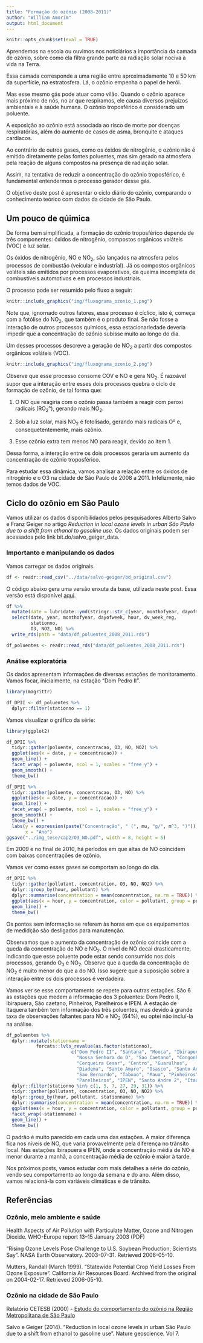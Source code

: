 ```yaml
---
title: "Formação do ozônio (2008-2011)"
author: "William Amorim"
output: html_document
---
```


```r
knitr::opts_chunk$set(eval = TRUE)
```

Aprendemos na escola ou ouvimos nos noticiários a importância da camada de ozônio, sobre como ela filtra grande parte da radiação solar nociva à vida na Terra.

Essa camada corresponde a uma região entre aproximadamente 10 e 50 km da superfície, na estratosfera. Lá, o ozônio empenha o papel de herói.

Mas esse mesmo gás pode atuar como vilão. Quando o ozônio aparece mais próximo de nós, no ar que respiramos, ele causa diversos prejuízos ambientais e à saúde humana. O ozônio troposférico\footnote{A camada mais baixa da atmosfera.} é considerado um poluente.

A exposição ao ozônio está associada ao risco de morte por doenças respiratórias, além do aumento de casos de asma, bronquite e ataques cardíacos.

Ao contrário de outros gases, como os óxidos de nitrogênio, o ozônio não é emitido diretamente pelas fontes poluentes, mas sim gerado na atmosfera pela reação de alguns compostos na presença de radiação solar.

Assim, na tentativa de reduzir a concentração do ozônio troposférico, é fundamental entendermos o processo gerador desse gás.

O objetivo deste post é apresentar o ciclo diário do ozônio, comparando o conhecimento teórico com dados da cidade de São Paulo.

## Um pouco de qúimica

De forma bem simplificada, a formação do ozônio troposférico depende de três componentes: óxidos de nitrogênio, compostos orgânicos voláteis (VOC) e luz solar.

Os óxidos de nitrogênio, NO e NO$_2$, são lançados na atmosfera pelos
processos de combustão (veicular e industrial). Já os compostos orgânicos voláteis são emitidos por processos evaporativos, da queima incompleta de combustíveis
automotivos e em processos industriais.

O processo pode ser resumido pelo fluxo a seguir:

```r
knitr::include_graphics("img/fluxograma_ozonio_1.png")
```

Note que, ignornado outros fatores, esse processo é cíclico, isto é, começa com a fotólise do NO$_2$, que também é o produto final. Se não fosse a interação de outros processos químicos, essa estacionariedade deveria impedir que a concentração de ozônio subisse muito ao longo do dia.

Um desses processos descreve a geração de NO$_2$ a partir dos compostos orgânicos voláteis (VOC). 

```r
knitr::include_graphics("img/fluxograma_ozonio_2.png")
```

Observe que esse processo consome COV e NO e gera NO$_2$. É razoável supor que a interação entre esses dois processos quebra o ciclo de formação de ozônio, de tal forma que:

1. O NO que reagiria com o ozônio passa também a reagir com peroxi radicais (RO$_2$°), gerando mais NO$_2$.

2. Sob a luz solar, mais NO$_2$ é fotolisado, gerando mais radicais Oº e, consequetentemente, mais ozônio.

3. Esse ozônio extra tem menos NO para reagir, devido ao item 1.

Dessa forma, a interação entre os dois processos geraria um aumento da concentração de ozônio troposférico.

Para estudar essa dinâmica, vamos analisar a relação entre os óxidos de nitrogênio e o O3 na cidade de São Paulo de 2008 a 2011. Infelizmente, não temos dados de VOC.

## Ciclo do ozônio em São Paulo

Vamos utilizar os dados disponibilidados pelos pesquisadores Alberto Salvo e Franz Geiger no artigo *Reduction in local ozone levels in urban São Paulo due to a shift from ethanol to gasoline use*. Os dados originais podem ser acessados pelo link bit.do/salvo_geiger_data.

### Importanto e manipulando os dados

Vamos carregar os dados originais.

```r
df <- readr::read_csv("../data/salvo-geiger/bd_original.csv")
```

O código abaixo gera uma versão enxuta da base, utilizada neste post. Essa versão está disponível [aqui](https://github.com/williamorim/Rpollution-blog/tree/master/content/blog).

```r
df %>%
  mutate(date = lubridate::ymd(stringr::str_c(year, monthofyear, dayofmonth, sep = "-"))) %>% 
  select(date, year, monthofyear, dayofweek, hour, dv_week_reg,
         stationno, 
         O3, NO2, NO) %>% 
  write_rds(path = "data/df_poluentes_2008_2011.rds")
```

```r
df_poluentes <- readr::read_rds("data/df_poluentes_2008_2011.rds")
```

### Análise exploratória

Os dados apresentam informações de diversas estações de monitoramento. Vamos focar, inicialmente, na estação "Dom Pedro II".

```r
library(magrittr)

df_DPII <- df_poluentes %>%
  dplyr::filter(stationno == 1)
```

Vamos visualizar o gráfico da série:

```r
library(ggplot2)

df_DPII %>%
  tidyr::gather(poluente, concentracao, O3, NO, NO2) %>% 
  ggplot(aes(x = date, y = concentracao)) +
  geom_line() +
  facet_wrap( ~ poluente, ncol = 1, scales = "free_y") + 
  geom_smooth() +
  theme_bw()

df_DPII %>%
  tidyr::gather(poluente, concentracao, O3, NO) %>% 
  ggplot(aes(x = date, y = concentracao)) +
  geom_line() +
  facet_wrap( ~ poluente, ncol = 1, scales = "free_y") + 
  geom_smooth() +
  theme_bw() +
  labs(y = expression(paste("Concentração", " (", mu, "g/", m^3, ")")),
       x = "Ano")
ggsave("../img_tese/cap2/O3_NO.pdf", width = 8, height = 5)
```

Em 2009 e no final de 2010, há períodos em que altas de NO coincidem com baixas concentrações de ozônio.

Vamos ver como esses gases se comportam ao longo do dia.

```r
df_DPII %>%
  tidyr::gather(pollutant, concentration, O3, NO, NO2) %>% 
  dplyr::group_by(hour, pollutant) %>% 
  dplyr::summarise(concentration = mean(concentration, na.rm = TRUE)) %>% 
  ggplot(aes(x = hour, y = concentration, color = pollutant, group = pollutant)) +
  geom_line() +
  theme_bw()
```

Os pontos sem informação se referem às horas em que os equipamentos de medidção são desligados para manutenção.

Observamos que o aumento da concentração de ozônio coincide com a queda da concentração de NO e NO$_2$. O nível de NO decai drasticamente, indicando que esse poluente pode estar sendo consumido nos dois processos, gerando O$_3$ e NO$_2$. Observe que a queda da concentração de NO$_2$ é muito menor do que a do NO. Isso sugere que a suposição sobre a interação entre os dois processos é verdadeira.

Vamos ver se esse comportamento se repete para outras estações. São 6 as estações que medem a informação dos 3 poluentes: Dom Pedro II, Ibirapuera, São caetano, Pinheiros, Parelheiros e IPEN. A estação de Itaquera também tem informação dos três poluentes, mas devido à grande taxa de observações faltantes para NO e NO$_2$ (64%), eu optei não incluí-la na análise.

```r
df_poluentes %>%
  dplyr::mutate(stationname =  
           forcats::lvls_revalue(as.factor(stationno),
                        c("Dom Pedro II", "Santana", "Mooca", "Ibirapuera", 
                          "Nossa Senhora do O", "Sao Caetano", "Congonhas", 
                          "Cerqueira Cesar", "Centro", "Guarulhos",
                          "Diadema", "Santo Amaro", "Osasco", "Santo Andre 1", 
                          "Sao Bernardo", "Taboao", "Maua", "Pinheiros", 
                          "Parelheiros", "IPEN", "Santo Andre 2", "Itaquera"))) %>% 
  dplyr::filter(stationno %in% c(1, 5, 7, 27, 29, 31)) %>% 
  tidyr::gather(pollutant, concentration, O3, NO, NO2) %>% 
  dplyr::group_by(hour, pollutant, stationname) %>% 
  dplyr::summarise(concentration = mean(concentration, na.rm = TRUE)) %>% 
  ggplot(aes(x = hour, y = concentration, color = pollutant, group = pollutant)) +
  facet_wrap(~stationname) +
  geom_line() +
  theme_bw()
```

O padrão é muito parecido em cada uma das estações. A maior diferença fica nos níveis de NO, que varia provavelmente pela diferença no trânsito local. Nas estações Ibirapuera e IPEN, onde a concentração média de NO é menor durante a manhã, a concentração média de ozônio é maior à tarde.

Nos próximos posts, vamos estudar com mais detalhes a série do ozônio, vendo seu comportamento ao longo da semana e do ano. Além disso, vamos relacioná-la com variáveis climáticas e de trânsito.

## Referências

### Ozônio, meio ambiente e saúde

Health Aspects of Air Pollution with Particulate Matter, Ozone and Nitrogen Dioxide. WHO-Europe report 13–15 January 2003 (PDF)

"Rising Ozone Levels Pose Challenge to U.S. Soybean Production, Scientists Say". NASA Earth Observatory. 2003-07-31. Retrieved 2006-05-10.

Mutters, Randall (March 1999). "Statewide Potential Crop Yield Losses From Ozone Exposure". California Air Resources Board. Archived from the original on 2004-02-17. Retrieved 2006-05-10.

### Ozônio na cidade de São Paulo

Relatório CETESB (2000) - [Estudo do comportamento do ozônio na Região Metropolitana de São Paulo](http://cetesb.sp.gov.br/qualidade-ar/wp-content/uploads/sites/28/2013/12/ozonio_rmsp.zip)

Salvo e Geiger (2014). "Reduction in local ozone levels in urban São Paulo due to a shift from ethanol to gasoline use". Nature geoscience. Vol 7.
